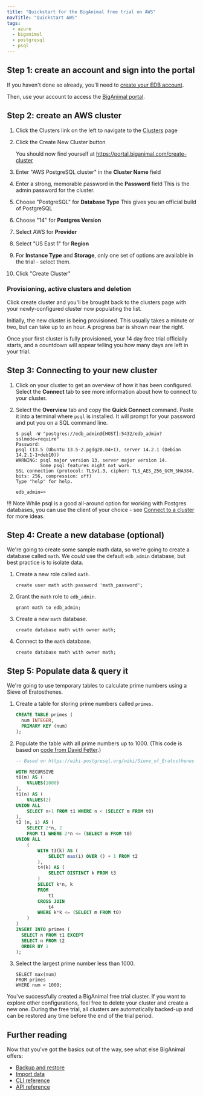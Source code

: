 ```yaml
---
title: "Quickstart for the BigAnimal free trial on AWS"
navTitle: "Quickstart AWS" 
tags:
  - azure
  - biganimal
  - postgresql
  - psql
---
```


## Step 1: create an account and sign into the portal

If you haven't done so already, you'll need to [create your EDB account](create_an_account). 

Then, use your account to access the [BigAnimal portal](https://portal.biganimal.com/).

## Step 2: create an AWS cluster 

1. Click the Clusters link on the left to navigate to the [Clusters](https://portal.biganimal.com/clusters) page

2. Click the Create New Cluster button

    You should now find yourself at <https://portal.biganimal.com/create-cluster>

3. Enter "AWS PostgreSQL cluster" in the **Cluster Name** field
4. Enter a strong, memorable password in the **Password** field
   This is the admin password for the cluster.
5. Choose "PostgreSQL" for **Database Type**
   This gives you an official build of PostgreSQL
6. Choose "14" for **Postgres Version**
4. Select AWS for **Provider**
5. Select "US East 1" for **Region**
6. For **Instance Type** and **Storage**, only one set of options are available in the trial - select them.
7. Click "Create Cluster"

### Provisioning, active clusters and deletion

Click create cluster and you'll be brought back to the clusters page with your newly-configured cluster now populating the list.

Initially, the new cluster is being provisioned. This usually takes a minute or two, but can take up to an hour. A progress bar is shown near the right.

Once your first cluster is fully provisioned, your 14 day free trial officially starts, and a countdown will appear telling you how many days are left in your trial.

## Step 3: Connecting to your new cluster


1. Click on your cluster to get an overview of how it has been configured. Select the **Connect** tab to see more information about how to connect to your cluster.
2. Select the **Overview** tab and copy the **Quick Connect** command. Paste it into a terminal where `psql` is installed. It will prompt for your password and put you on a SQL command line.

   ```
   $ psql -W "postgres://edb_admin@[HOST]:5432/edb_admin?sslmode=require"
   Password:
   psql (13.5 (Ubuntu 13.5-2.pgdg20.04+1), server 14.2.1 (Debian 14.2.1-1+deb10))
   WARNING: psql major version 13, server major version 14.
            Some psql features might not work.
   SSL connection (protocol: TLSv1.3, cipher: TLS_AES_256_GCM_SHA384, bits: 256, compression: off)
   Type "help" for help.

   edb_admin=>
   ```

!!! Note
    While psql is a good all-around option for working with Postgres databases, you can use the client of your choice - see [Connect to a cluster](connect_to_a_cluster) for more ideas.


## Step 4: Create a new database (optional)

We're going to create some sample math data, so we're going to create a database called `math`. We _could_ use the default `edb_admin` database, but best practice is to isolate data.

1. Create a new role called `math`.

   ```
   create user math with password 'math_password';
   ```

2. Grant the `math` role to `edb_admin`.

   ```
   grant math to edb_admin;
   ```

3. Create a new `math` database.

   ```
   create database math with owner math;
   ```

4. Connect to the `math` database.

   ```
   create database math with owner math;
   ```

## Step 5: Populate data & query it


We're going to use temporary tables to calculate prime numbers using a Sieve of Eratosthenes.

1. Create a table for storing prime numbers called `primes`.

   ```sql
   CREATE TABLE primes (
     num INTEGER,
     PRIMARY KEY (num)
   );
   ```

2. Populate the table with all prime numbers up to 1000. (This code is based on [code from David Fetter](https://wiki.postgresql.org/wiki/Sieve_of_Eratosthenes).)

   ```sql
   -- Based on https://wiki.postgresql.org/wiki/Sieve_of_Eratosthenes
   
   WITH RECURSIVE
   t0(m) AS (
       VALUES(1000)
   ),
   t1(n) AS (
       VALUES(2)
   UNION ALL
       SELECT n+1 FROM t1 WHERE n < (SELECT m FROM t0)
   ),
   t2 (n, i) AS (
       SELECT 2*n, 2
       FROM t1 WHERE 2*n <= (SELECT m FROM t0)
   UNION ALL
       (
           WITH t3(k) AS (
               SELECT max(i) OVER () + 1 FROM t2
           ),
           t4(k) AS (
               SELECT DISTINCT k FROM t3
           )
           SELECT k*n, k
           FROM
               t1
           CROSS JOIN
               t4
           WHERE k*k <= (SELECT m FROM t0)
       )
   )
   INSERT INTO primes (
     SELECT n FROM t1 EXCEPT
     SELECT n FROM t2
     ORDER BY 1
   );
   ```

3. Select the largest prime number less than 1000.

   ```
   SELECT max(num)
   FROM primes
   WHERE num < 1000;
   ```

You've successfully created a BigAnimal free trial cluster. If you want to explore other configurations, feel free to delete your cluster and create a new one. During the free trial, all clusters are automatically backed-up and can be restored any time before the end of the trial period.

## Further reading

Now that you've got the basics out of the way, see what else BigAnimal offers:

- [Backup and restore](experiment/backup_and_restore)
- [Import data](experiment/import_data)
- [CLI reference](../reference/cli)
- [API reference](../reference/api)
